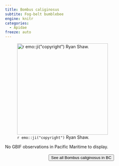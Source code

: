 ```yaml
---
title: Bombus caliginosus
subtite: Fog-belt bumblebee
engine: knitr
categories:
  - Apidae
freeze: auto
---
```

![`r emo::ji("copyright")` Ryan Shaw.](https://inaturalist-open-data.s3.amazonaws.com/photos/314170135/large.jpg){height=300}



No GBIF observations in Pacific Maritime to display.
<br><br>
<center>


<a href="https://inaturalist.ca/observations?place_id=any&subview=map&taxon_id=344228"><button type="button" class="btn btn-secondary">See all Bombus caliginosus in BC <i class="fa-solid fa-arrow-up-right-from-square"></i> </button></a>
</center>
